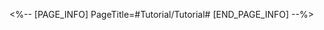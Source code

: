 <%-- [PAGE_INFO]
PageTitle=#Tutorial/Tutorial#
[END_PAGE_INFO] --%>
{{Tutorial
|sort      = 815401
|title     = Tutorial
|subtitle  = 
|type      = 
|about     = 
|image1    = Tutorial Tutorial 1.png{{subst:void|<!--$UPLOAD:<<SpriteOutput/TutorialPic/TutorialPage_815401.png>-<Tutorial Tutorial 1.png>-<Tutorial Files>>-->}}
|text1     = Enemies' initial Toughness is 50% of their Max Toughness.
|image2    = Tutorial Tutorial 2.png{{subst:void|<!--$UPLOAD:<<SpriteOutput/TutorialPic/TutorialPage_815402.png>-<Tutorial Tutorial 2.png>-<Tutorial Files>>-->}}
|text2     = When enemies receive {{Color|h|nobold=1|Break DMG}}, they are inflicted with 1 stack of {{Color|h|nobold=1|Vulnerability}}.<br />Focus attacks on enemies with the most Vulnerability stacks to deal more {{Color|h|nobold=1|Break DMG}}.
}}